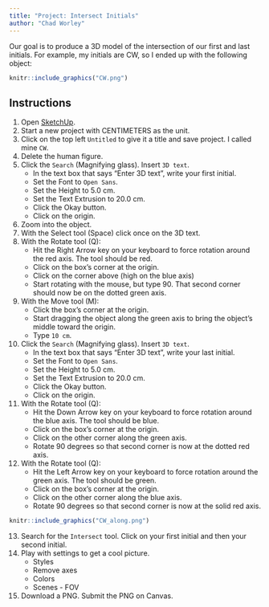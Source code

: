 ```yaml
---
title: "Project: Intersect Initials"
author: "Chad Worley"
---
```


Our goal is to produce a 3D model of the intersection of our first and last initials. For example, my initials are CW, so I ended up with the following object:

```r
knitr::include_graphics("CW.png")
```

## Instructions

1. Open [SketchUp](https://app.sketchup.com/app).
2. Start a new project with CENTIMETERS as the unit.
3. Click on the top left `Untitled` to give it a title and save project. I called mine `CW`.
4. Delete the human figure.
5. Click the `Search` (Magnifying glass). Insert `3D text`.
    * In the text box that says "Enter 3D text", write your first initial.
    * Set the Font to `Open Sans`.
    * Set the Height to 5.0 cm.
    * Set the Text Extrusion to 20.0 cm.
    * Click the Okay button.
    * Click on the origin.
6. Zoom into the object.
7. With the Select tool (Space) click once on the 3D text.
8. With the Rotate tool (Q):
    * Hit the Right Arrow key on your keyboard to force rotation around the red axis. The tool should be red.
    * Click on the box's corner at the origin.
    * Click on the corner above (high on the blue axis)
    * Start rotating with the mouse, but type 90. That second corner should now be on the dotted green axis.
9. With the Move tool (M):
    * Click the box's corner at the origin.
    * Start dragging the object along the green axis to bring the object's middle toward the origin.
    * Type `10 cm`.
10. Click the `Search` (Magnifying glass). Insert `3D text`.
    * In the text box that says "Enter 3D text", write your last initial.
    * Set the Font to `Open Sans`.
    * Set the Height to 5.0 cm.
    * Set the Text Extrusion to 20.0 cm.
    * Click the Okay button.
    * Click on the origin.
11. With the Rotate tool (Q):
    * Hit the Down Arrow key on your keyboard to force rotation around the blue axis. The tool should be blue.
    * Click on the box's corner at the origin.
    * Click on the other corner along the green axis.
    * Rotate 90 degrees so that second corner is now at the dotted red axis.
12. With the Rotate tool (Q):
    * Hit the Left Arrow key on your keyboard to force rotation around the green axis. The tool should be green.
    * Click on the box's corner at the origin.
    * Click on the other corner along the blue axis.
    * Rotate 90 degrees so that second corner is now at the solid red axis.
    
```r
knitr::include_graphics("CW_along.png")
```

13. Search for the `Intersect` tool. Click on your first initial and then your second initial.
14. Play with settings to get a cool picture.
    * Styles
    * Remove axes
    * Colors
    * Scenes - FOV
15. Download a PNG. Submit the PNG on Canvas.